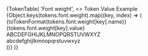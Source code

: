 
<PageSection title="Font weight" isHeader>
  {TokenTable(
    'Font weight',
    <>
      <thead>
        <tr>
          <th style={{ width: '40%' }}>Token</th>
          <th style={{ width: '30%' }}>Value</th>
          <th>Example</th>
        </tr>
      </thead>
      <tbody>
        {Object.keys(tokens.font.weight).map((key, index) => (
          <tr key={index}>
            <td>{toTokenFormat(tokens.font.weight[key].name)}</td>
            <td>{tokens.font.weight[key].value}</td>
            <td>
              <div
                style={{
                  fontWeight: tokens.font.weight[key].value,
                  lineHeight: 'normal',
                }}
              >
                ABCDEFGHIJKLMNOPQRSTUVWXYZ
              </div>
              <div
                style={{
                  fontWeight: tokens.font.weight[key].value,
                  lineHeight: 'normal',
                }}
              >
                abcdefghijlkmnopqrstuvwxyz
              </div>
            </td>
          </tr>
        ))}
      </tbody>
    </>
  )}
</PageSection>
